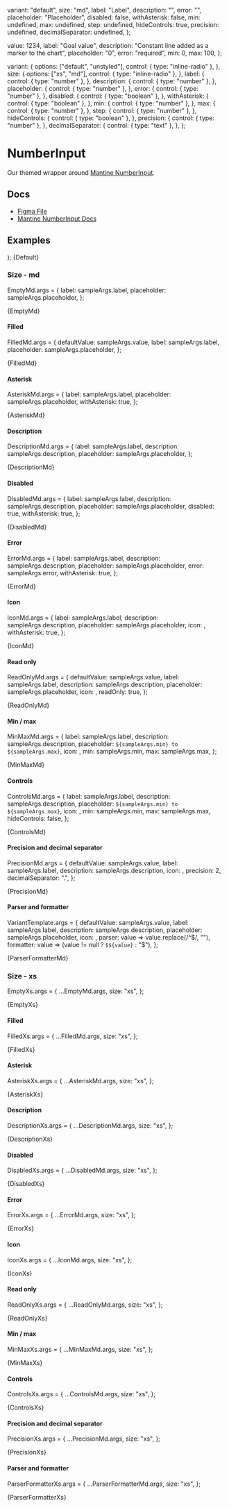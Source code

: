 
  variant: "default",
  size: "md",
  label: "Label",
  description: "",
  error: "",
  placeholder: "Placeholder",
  disabled: false,
  withAsterisk: false,
  min: undefined,
  max: undefined,
  step: undefined,
  hideControls: true,
  precision: undefined,
  decimalSeparator: undefined,
};

  value: 1234,
  label: "Goal value",
  description: "Constant line added as a marker to the chart",
  placeholder: "0",
  error: "required",
  min: 0,
  max: 100,
};

  variant: {
    options: ["default", "unstyled"],
    control: { type: "inline-radio" },
  },
  size: {
    options: ["xs", "md"],
    control: { type: "inline-radio" },
  },
  label: {
    control: { type: "number" },
  },
  description: {
    control: { type: "number" },
  },
  placeholder: {
    control: { type: "number" },
  },
  error: {
    control: { type: "number" },
  },
  disabled: {
    control: { type: "boolean" },
  },
  withAsterisk: {
    control: { type: "boolean" },
  },
  min: {
    control: { type: "number" },
  },
  max: {
    control: { type: "number" },
  },
  step: {
    control: { type: "number" },
  },
  hideControls: {
    control: { type: "boolean" },
  },
  precision: {
    control: { type: "number" },
  },
  decimalSeparator: {
    control: { type: "text" },
  },
};

<Meta
  title="Inputs/NumberInput"
  component={NumberInput}
  args={args}
  argTypes={argTypes}
/>

# NumberInput

Our themed wrapper around [Mantine NumberInput](https://mantine.dev/core/number-input/).

## Docs

- [Figma File](https://www.figma.com/file/YWyb541aUHtYXJVPzyYSbg/Input-%2F-Numbers?type=design&node-id=1-96&mode=design&t=1bDfUrJc5alZmVpx-0)
- [Mantine NumberInput Docs](https://mantine.dev/core/number-input/)

## Examples


  <Stack>
    <NumberInput {...args} variant="default" />
    <NumberInput {...args} variant="unstyled" />
  </Stack>
);


<Canvas>
  <Story name="Default">{Default}</Story>
</Canvas>

### Size - md

EmptyMd.args = {
  label: sampleArgs.label,
  placeholder: sampleArgs.placeholder,
};

<Canvas>
  <Story name="Empty, md" args={EmptyMd.args}>
    {EmptyMd}
  </Story>
</Canvas>

#### Filled

FilledMd.args = {
  defaultValue: sampleArgs.value,
  label: sampleArgs.label,
  placeholder: sampleArgs.placeholder,
};

<Canvas>
  <Story name="Filled, md" args={FilledMd.args}>
    {FilledMd}
  </Story>
</Canvas>

#### Asterisk

AsteriskMd.args = {
  label: sampleArgs.label,
  placeholder: sampleArgs.placeholder,
  withAsterisk: true,
};

<Canvas>
  <Story name="Asterisk, md" args={AsteriskMd.args}>
    {AsteriskMd}
  </Story>
</Canvas>

#### Description

DescriptionMd.args = {
  label: sampleArgs.label,
  description: sampleArgs.description,
  placeholder: sampleArgs.placeholder,
};

<Canvas>
  <Story name="Description, md" args={DescriptionMd.args}>
    {DescriptionMd}
  </Story>
</Canvas>

#### Disabled

DisabledMd.args = {
  label: sampleArgs.label,
  description: sampleArgs.description,
  placeholder: sampleArgs.placeholder,
  disabled: true,
  withAsterisk: true,
};

<Canvas>
  <Story name="Disabled, md" args={DisabledMd.args}>
    {DisabledMd}
  </Story>
</Canvas>

#### Error

ErrorMd.args = {
  label: sampleArgs.label,
  description: sampleArgs.description,
  placeholder: sampleArgs.placeholder,
  error: sampleArgs.error,
  withAsterisk: true,
};

<Canvas>
  <Story name="Error, md" args={ErrorMd.args}>
    {ErrorMd}
  </Story>
</Canvas>

#### Icon

IconMd.args = {
  label: sampleArgs.label,
  description: sampleArgs.description,
  placeholder: sampleArgs.placeholder,
  icon: <Icon name="int" />,
  withAsterisk: true,
};

<Canvas>
  <Story name="Icon, md" args={IconMd.args}>
    {IconMd}
  </Story>
</Canvas>

#### Read only

ReadOnlyMd.args = {
  defaultValue: sampleArgs.value,
  label: sampleArgs.label,
  description: sampleArgs.description,
  placeholder: sampleArgs.placeholder,
  icon: <Icon name="int" />,
  readOnly: true,
};

<Canvas>
  <Story name="Read only, md" args={ReadOnlyMd.args}>
    {ReadOnlyMd}
  </Story>
</Canvas>

#### Min / max

MinMaxMd.args = {
  label: sampleArgs.label,
  description: sampleArgs.description,
  placeholder: `${sampleArgs.min} to ${sampleArgs.max}`,
  icon: <Icon name="int" />,
  min: sampleArgs.min,
  max: sampleArgs.max,
};

<Canvas>
  <Story name="Min / max, md" args={MinMaxMd.args}>
    {MinMaxMd}
  </Story>
</Canvas>

#### Controls

ControlsMd.args = {
  label: sampleArgs.label,
  description: sampleArgs.description,
  placeholder: `${sampleArgs.min} to ${sampleArgs.max}`,
  icon: <Icon name="int" />,
  min: sampleArgs.min,
  max: sampleArgs.max,
  hideControls: false,
};

<Canvas>
  <Story name="Controls, md" args={ControlsMd.args}>
    {ControlsMd}
  </Story>
</Canvas>

#### Precision and decimal separator

PrecisionMd.args = {
  defaultValue: sampleArgs.value,
  label: sampleArgs.label,
  description: sampleArgs.description,
  icon: <Icon name="int" />,
  precision: 2,
  decimalSeparator: ".",
};

<Canvas>
  <Story name="Precision and decimal separator, md" args={PrecisionMd.md}>
    {PrecisionMd}
  </Story>
</Canvas>

#### Parser and formatter

VariantTemplate.args = {
  defaultValue: sampleArgs.value,
  label: sampleArgs.label,
  description: sampleArgs.description,
  placeholder: sampleArgs.placeholder,
  icon: <Icon name="int" />,
  parser: value => value.replace(/^\$/, ""),
  formatter: value => (value != null ? `$${value}` : "$"),
};

<Canvas>
  <Story name="Parser and formatter, md" args={VariantTemplate.args}>
    {ParserFormatterMd}
  </Story>
</Canvas>

### Size - xs

EmptyXs.args = {
  ...EmptyMd.args,
  size: "xs",
};

<Canvas>
  <Story name="Empty, xs" args={EmptyXs.args}>
    {EmptyXs}
  </Story>
</Canvas>

#### Filled

FilledXs.args = {
  ...FilledMd.args,
  size: "xs",
};

<Canvas>
  <Story name="Filled, xs" args={FilledXs.args}>
    {FilledXs}
  </Story>
</Canvas>

#### Asterisk

AsteriskXs.args = {
  ...AsteriskMd.args,
  size: "xs",
};

<Canvas>
  <Story name="Asterisk, xs" args={AsteriskXs.args}>
    {AsteriskXs}
  </Story>
</Canvas>

#### Description

DescriptionXs.args = {
  ...DescriptionMd.args,
  size: "xs",
};

<Canvas>
  <Story name="Description, xs" args={DescriptionXs.args}>
    {DescriptionXs}
  </Story>
</Canvas>

#### Disabled

DisabledXs.args = {
  ...DisabledMd.args,
  size: "xs",
};

<Canvas>
  <Story name="Disabled, xs" args={DisabledXs.args}>
    {DisabledXs}
  </Story>
</Canvas>

#### Error

ErrorXs.args = {
  ...ErrorMd.args,
  size: "xs",
};

<Canvas>
  <Story name="Error, xs" args={ErrorXs.args}>
    {ErrorXs}
  </Story>
</Canvas>

#### Icon

IconXs.args = {
  ...IconMd.args,
  size: "xs",
};

<Canvas>
  <Story name="Icon, xs" args={IconXs.args}>
    {IconXs}
  </Story>
</Canvas>

#### Read only

ReadOnlyXs.args = {
  ...ReadOnlyMd.args,
  size: "xs",
};

<Canvas>
  <Story name="Read only, xs" args={ReadOnlyXs.args}>
    {ReadOnlyXs}
  </Story>
</Canvas>

#### Min / max

MinMaxXs.args = {
  ...MinMaxMd.args,
  size: "xs",
};

<Canvas>
  <Story name="Min / max, xs" args={MinMaxXs.args}>
    {MinMaxXs}
  </Story>
</Canvas>

#### Controls

ControlsXs.args = {
  ...ControlsMd.args,
  size: "xs",
};

<Canvas>
  <Story name="Controls, xs" args={ControlsXs.args}>
    {ControlsXs}
  </Story>
</Canvas>

#### Precision and decimal separator

PrecisionXs.args = {
  ...PrecisionMd.args,
  size: "xs",
};

<Canvas>
  <Story name="Precision and decimal separator, xs" args={PrecisionXs.xs}>
    {PrecisionXs}
  </Story>
</Canvas>

#### Parser and formatter

ParserFormatterXs.args = {
  ...ParserFormatterMd.args,
  size: "xs",
};

<Canvas>
  <Story name="Parser and formatter, xs" args={VariantTemplate.args}>
    {ParserFormatterXs}
  </Story>
</Canvas>

